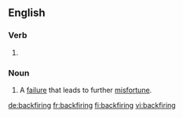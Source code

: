 ==English==

===Verb===
{{head|en|present participle}}

# {{present participle of|backfire|lang=en|nocat=1}}

===Noun===
{{en-noun}}

# A [[failure]] that leads to further [[misfortune]].

[[de:backfiring]]
[[fr:backfiring]]
[[fi:backfiring]]
[[vi:backfiring]]